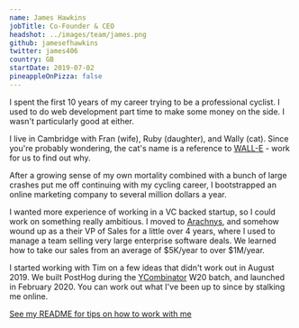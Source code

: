 ```yaml
---
name: James Hawkins
jobTitle: Co-Founder & CEO
headshot: ../images/team/james.png
github: jamesefhawkins
twitter: james406
country: GB
startDate: 2019-07-02
pineappleOnPizza: false
---
```


I spent the first 10 years of my career trying to be a professional cyclist. I used to do web development part time to make some money on the side. I wasn't particularly good at either.

I live in Cambridge with Fran (wife), Ruby (daughter), and Wally (cat). Since you're probably wondering, the cat's name is a reference to [WALL-E](https://en.wikipedia.org/wiki/WALL-E) - work for us to find out why.

After a growing sense of my own mortality combined with a bunch of large crashes put me off continuing with my cycling career, I bootstrapped an online marketing company to several million dollars a year.

I wanted more experience of working in a VC backed startup, so I could work on something really ambitious. I moved to [Arachnys](https://arachnys.com), and somehow wound up as a their VP of Sales for a little over 4 years, where I used to manage a team selling very large enterprise software deals. We learned how to take our sales from an average of $5K/year to over $1M/year.

I started working with Tim on a few ideas that didn't work out in August 2019. We built PostHog during the [YCombinator](https://ycombinator.com) W20 batch, and launched in February 2020. You can work out what I've been up to since by stalking me online.

[See my README for tips on how to work with me](/handbook/company/team/james-hawkins)
